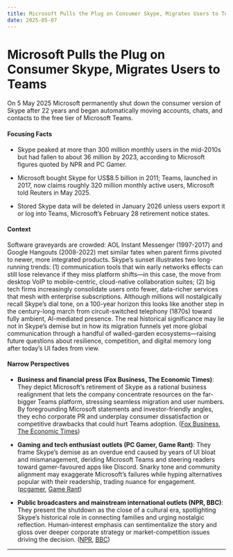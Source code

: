 ```yaml
---
title: Microsoft Pulls the Plug on Consumer Skype, Migrates Users to Teams
date: 2025-05-07
---
```


# Microsoft Pulls the Plug on Consumer Skype, Migrates Users to Teams

On 5 May 2025 Microsoft permanently shut down the consumer version of Skype after 22 years and began automatically moving accounts, chats, and contacts to the free tier of Microsoft Teams.

#### Focusing Facts

- Skype peaked at more than 300 million monthly users in the mid-2010s but had fallen to about 36 million by 2023, according to Microsoft figures quoted by NPR and PC Gamer.

- Microsoft bought Skype for US$8.5 billion in 2011; Teams, launched in 2017, now claims roughly 320 million monthly active users, Microsoft told Reuters in May 2025.

- Stored Skype data will be deleted in January 2026 unless users export it or log into Teams, Microsoft’s February 28 retirement notice states.

#### Context

Software graveyards are crowded: AOL Instant Messenger (1997-2017) and Google Hangouts (2008-2022) met similar fates when parent firms pivoted to newer, more integrated products. Skype’s sunset illustrates two long-running trends: (1) communication tools that win early networks effects can still lose relevance if they miss platform shifts—in this case, the move from desktop VoIP to mobile-centric, cloud-native collaboration suites; (2) big tech firms increasingly consolidate users onto fewer, data-richer services that mesh with enterprise subscriptions. Although millions will nostalgically recall Skype’s dial tone, on a 100-year horizon this looks like another step in the century-long march from circuit-switched telephony (1870s) toward fully ambient, AI-mediated presence. The real historical significance may lie not in Skype’s demise but in how its migration funnels yet more global communication through a handful of walled-garden ecosystems—raising future questions about resilience, competition, and digital memory long after today’s UI fades from view.

#### Narrow Perspectives

- **Business and financial press (Fox Business, The Economic Times)**: They depict Microsoft’s retirement of Skype as a rational business realignment that lets the company concentrate resources on the far-bigger Teams platform, stressing seamless migration and user numbers. By foregrounding Microsoft statements and investor-friendly angles, they echo corporate PR and underplay consumer dissatisfaction or competitive drawbacks that could hurt Teams adoption. ([Fox Business](https://www.foxbusiness.com/technology/microsoft-shuts-down-skype-after-22-years-shifting-users-teams), [The Economic Times](https://m.economictimes.com/opinion/et-commentary/bye-bye-skype/articleshow/120854084.cms))

- **Gaming and tech enthusiast outlets (PC Gamer, Game Rant)**: They frame Skype’s demise as an overdue end caused by years of UI bloat and mismanagement, deriding Microsoft Teams and steering readers toward gamer-favoured apps like Discord. Snarky tone and community alignment may exaggerate Microsoft’s failures while hyping alternatives popular with their readership, trading nuance for engagement. ([pcgamer](https://www.pcgamer.com/gaming-industry/skype-dead-at-22/), [Game Rant](https://gamerant.com/skype-shut-down/))

- **Public broadcasters and mainstream international outlets (NPR, BBC)**: They present the shutdown as the close of a cultural era, spotlighting Skype’s historical role in connecting families and urging nostalgic reflection. Human-interest emphasis can sentimentalize the story and gloss over deeper corporate strategy or market-competition issues driving the decision. ([NPR](https://www.npr.org/2025/05/05/nx-s1-5387436/skype-shutting-down), [BBC](https://www.bbc.com/news/articles/cp913ze3k9jo))

---
